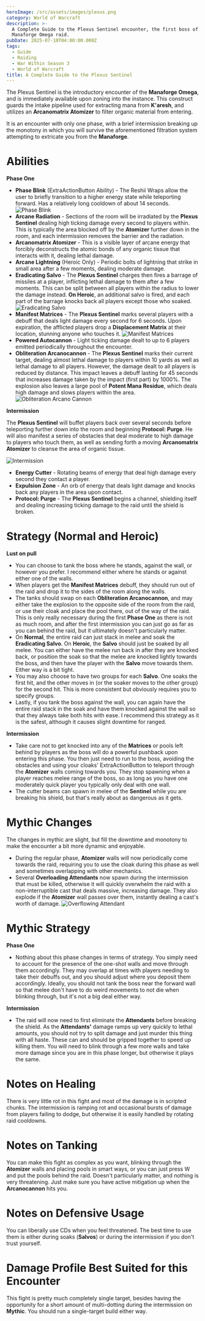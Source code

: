 ```yaml
---
heroImage: /src/assets/images/plexus.png
category: World of Warcraft
description: >-
  A Complete Guide to the Plexus Sentinel encounter, the first boss of the
  Manaforge Omega raid.
pubDate: 2025-07-10T04:00:00.000Z
tags:
  - Guide
  - Raiding
  - War Within Season 3
  - World of Warcraft
title: A Complete Guide to the Plexus Sentinel
---
```


The Plexus Sentinel is the introductory encounter of the **Manaforge Omega**, and is immediately available upon zoning into the instance.  This construct guards the intake pipeline used for extracting mana from **K'aresh**, and utilizes an **Arcanomatrix Atomizer** to filter organic material from entering.

It is an encounter with only one phase, with a brief intermission breaking up the monotony in which you will survive the aforementioned filtration system attempting to extricate you from the **Manaforge**.

# Abilities

**Phase One**

* **Phase Blink** (ExtraActionButton Ability) - The Reshii Wraps allow the user to briefly transition to a higher energy state while teleporting forward. Has a relatively long cooldown of about 14 seconds. <img src="https://s3.us-east-1.amazonaws.com/cdn.shawnzhome.com/shawnzhome/videos/MO/plexussentinel/phaseblink.webp" alt="Phase Blink" />
* **Arcane Radiation** - Sections of the room will be irradiated by the **Plexus Sentinel** dealing high ticking damage every second to players within. This is typically the area blocked off by the **Atomizer** further down in the room, and each intermission removes the barrier and the radiation.
* **Arcanomatrix Atomizer** - This is a visible layer of arcane energy that forcibly deconstructs the atomic bonds of any organic tissue that interacts with it, dealing lethal damage.
* **Arcane Lightning** (Heroic Only) - Periodic bolts of lightning that strike in small area after a few moments, dealing moderate damage.
* **Eradicating Salvo** - The **Plexus Sentinel** charges then fires a barrage of missiles at a player, inflicting lethal damage to them after a few moments. This can be split between all players within the radius to lower the damage instead. **On Heroic**, an additional salvo is fired, and each part of the barrage knocks back all players except those who soaked. <img src="https://s3.us-east-1.amazonaws.com/cdn.shawnzhome.com/shawnzhome/videos/MO/plexussentinel/eradicatingsalvo.webp" alt="Eradicating Salvo" />
* **Manifest Matrices** - The **Plexus Sentinel** marks several players with a debuff that deals light damage every second for 6 seconds. Upon expiration, the afflicted players drop a **Displacement Matrix** at their location, stunning anyone who touches it. <img src="https://s3.us-east-1.amazonaws.com/cdn.shawnzhome.com/shawnzhome/videos/MO/plexussentinel/manifestmatrices.webp" alt="Manifest Matrices" />
* **Powered Autocannon** - Light ticking damage dealt to up to 6 players emitted periodically throughout the encounter.
* **Obliteration Arcanocannon** - The **Plexus Sentinel** marks their current target, dealing almost lethal damage to players within 10 yards as well as lethal damage to all players. However, the damage dealt to all players is reduced by distance.  This impact leaves a debuff lasting for 45 seconds that increases damage taken by the impact (first part) by 1000%. The explosion also leaves a large pool of **Potent Mana Residue**, which deals high damage and slows players within the area. <img src="https://s3.us-east-1.amazonaws.com/cdn.shawnzhome.com/shawnzhome/videos/MO/plexussentinel/obliterationarcanocannon.webp" alt="Obliteration Arcano Cannon" />

**Intermission**

The **Plexus Sentinel** will buffet players back over several seconds before teleporting further down into the room and beginning **Protocol: Purge**. He will also manifest a series of obstacles that deal moderate to high damage to players who touch them, as well as sending forth a moving **Arcanomatrix Atomizer** to cleanse the area of organic tissue.

<img src="https://s3.us-east-1.amazonaws.com/cdn.shawnzhome.com/shawnzhome/videos/MO/plexussentinel/intermission.webp" alt="Intermission" />

* **Energy Cutter** - Rotating beams of energy that deal high damage every second they contact a player.
* **Expulsion Zone** - An orb of energy that deals light damage and knocks back any players in the area upon contact.
* **Protocol: Purge** - The **Plexus Sentinel** begins a channel, shielding itself and dealing increasing ticking damage to the raid until the shield is broken.

# Strategy (Normal and Heroic)

**Lust on pull**

* You can choose to tank the boss where he stands, against the wall, or however you prefer. I recommend either where he stands or against either one of the walls.
* When players get the **Manifest Matrices** debuff, they should run out of the raid and drop it to the sides of the room along the walls.
* The tanks should swap on each **Obliteration Arcanocannon**, and may either take the explosion to the opposite side of the room from the raid, or use their cloak and place the pool there, out of the way of the raid. This is only really necessary during the first **Phase One** as there is not as much room, and after the first intermission you can just go as far as you can behind the raid, but it ultimately doesn't particularly matter.
* On **Normal**, the entire raid can just stack in melee and soak the **Eradicating Salvo**. On **Heroic**, the **Salvo** should just be soaked by all melee. You can either have the melee run back in after they are knocked back, or position the soak so that the melee are knocked lightly towards the boss, and then have the player with the **Salvo** move towards them. Either way is a bit tight.
* You may also choose to have two groups for each **Salvo**. One soaks the first hit, and the other moves in (or the soaker moves to the other group) for the second hit. This is more consistent but obviously requires you to specify groups.
* Lastly, if you tank the boss against the wall, you can again have the entire raid stack in the soak and have them knocked against the wall so that they always take both hits with ease. I recommend this strategy as it is the safest, although it causes slight downtime for ranged.

**Intermission**

* Take care not to get knocked into any of the **Matrices** or pools left behind by players as the boss will do a powerful pushback upon entering this phase. You then just need to run to the boss, avoiding the obstacles and using your cloaks' ExtraActionButton to teleport through the **Atomizer** walls coming towards you. They stop spawning when a player reaches melee range of the boss, so as long as you have one moderately quick player you typically only deal with one wall.
* The cutter beams can spawn in melee of the **Sentinel** while you are breaking his shield, but that's really about as dangerous as it gets.

# Mythic Changes

The changes in mythic are slight, but fill the downtime and monotony to make the encounter a bit more dynamic and enjoyable.

* During the regular phase, **Atomizer** walls will now periodically come towards the raid, requiring you to use the cloak during this phase as well and sometimes overlapping with other mechanics.
* Several **Overloading Attendants** now spawn during the intermission that must be killed, otherwise it will quickly overwhelm the raid with a non-interruptible cast that deals massive, increasing damage. They also explode if the **Atomizer** wall passes over them, instantly dealing a cast's worth of damage. <img src="https://s3.us-east-1.amazonaws.com/cdn.shawnzhome.com/shawnzhome/videos/MO/plexussentinel/overflowingattendant.webp" alt="Overflowing Attendant" />

# Mythic Strategy

**Phase One**

* Nothing about this phase changes in terms of strategy. You simply need to account for the presence of the one-shot walls and move through them accordingly. They may overlap at times with players needing to take their debuffs out, and you should adjust where you deposit them accordingly.  Ideally, you should not tank the boss near the forward wall so that melee don't have to do weird movements to not die when blinking through, but it's not a big deal either way.

**Intermission**

* The raid will now need to first eliminate the **Attendants** before breaking the shield. As the **Attendants'** damage ramps up very quickly to lethal amounts, you should not try to split damage and just murder this thing with all haste. These can and should be gripped together to speed up killing them.  You will need to blink through a few more walls and take more damage since you are in this phase longer, but otherwise it plays the same.

# Notes on Healing

There is very little rot in this fight and most of the damage is in scripted chunks. The intermission is ramping rot and occasional bursts of damage from players failing to dodge, but otherwise it is easily handled by rotating raid cooldowns.

# Notes on Tanking

You can make this fight as complex as you want, blinking through the **Atomizer** walls and placing pools in smart ways, or you can just press W and put the pools behind the raid. Doesn't particularly matter, and nothing is very threatening. Just make sure you have active mitigation up when the **Arcanocannon** hits you.

# Notes on Defensive Usage

You can liberally use CDs when you feel threatened. The best time to use them is either during soaks (**Salvos**) or during the intermission if you don't trust yourself.

# Damage Profile Best Suited for this Encounter

This fight is pretty much completely single target, besides having the opportunity for a short amount of multi-dotting during the intermission on **Mythic**. You should run a single-target build either way.
